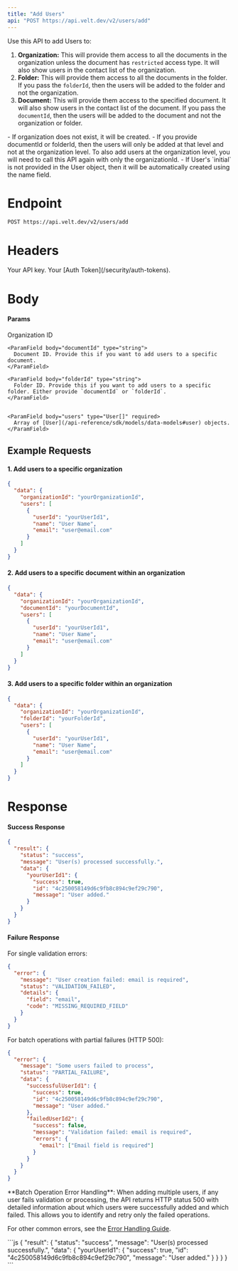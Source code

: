 ```yaml
---
title: "Add Users"
api: "POST https://api.velt.dev/v2/users/add"
---
```


Use this API to add Users to:
1. **Organization:** This will provide them access to all the documents in the organization unless the document has `restricted` access type. It will also show users in the contact list of the organization.
2. **Folder:** This will provide them access to all the documents in the folder. If you pass the `folderId`, then the users will be added to the folder and not the organization.
3. **Document:** This will provide them access to the specified document. It will also show users in the contact list of the document. If you pass the `documentId`, then the users will be added to the document and not the organization or folder.

<Info>
- If organization does not exist, it will be created.
- If you provide documentId or folderId, then the users will only be added at that level and not at the organization level. To also add users at the organization level, you will need to call this API again with only the organizationId.
- If User's `initial` is not provided in the User object, then it will be automatically created using the name field.
</Info>

# Endpoint
`POST https://api.velt.dev/v2/users/add`

# Headers
<ParamField header="x-velt-api-key" type="string" required>
  Your API key.
</ParamField>

<ParamField header="x-velt-auth-token" type="string" required>
  Your [Auth Token](/security/auth-tokens).
</ParamField>

# Body

#### Params

<ParamField body="data" type="object" required>
  <Expandable title="properties">
    <ParamField body="organizationId" type="string" required>
      Organization ID
    </ParamField>

    <ParamField body="documentId" type="string">
      Document ID. Provide this if you want to add users to a specific document.
    </ParamField>

    <ParamField body="folderId" type="string">
      Folder ID. Provide this if you want to add users to a specific folder. Either provide `documentId` or `folderId`.
    </ParamField>


    <ParamField body="users" type="User[]" required>
      Array of [User](/api-reference/sdk/models/data-models#user) objects.
    </ParamField>
  </Expandable>
</ParamField>

## **Example Requests**

#### 1. Add users to a specific organization

```JSON
{
  "data": {
    "organizationId": "yourOrganizationId",
    "users": [
      {
        "userId": "yourUserId1",
        "name": "User Name",
        "email": "user@email.com"
      }
    ]
  }
}
```

#### 2. Add users to a specific document within an organization

```JSON
{
  "data": {
    "organizationId": "yourOrganizationId",
    "documentId": "yourDocumentId",
    "users": [
      {
        "userId": "yourUserId1",
        "name": "User Name",
        "email": "user@email.com"
      }
    ]
  }
}
```

#### 3. Add users to a specific folder within an organization

```JSON
{
  "data": {
    "organizationId": "yourOrganizationId",
    "folderId": "yourFolderId",
    "users": [
      {
        "userId": "yourUserId1",
        "name": "User Name",
        "email": "user@email.com"
      }
    ]
  }
}
```

# Response

#### Success Response

```JSON
{
  "result": {
    "status": "success",
    "message": "User(s) processed successfully.",
    "data": {
      "yourUserId1": {
        "success": true,
        "id": "4c250058149d6c9fb8c894c9ef29c790",
        "message": "User added."
      }
    }
  }
}
```

#### Failure Response

For single validation errors:
```JSON
{
  "error": {
    "message": "User creation failed: email is required",
    "status": "VALIDATION_FAILED",
    "details": {
      "field": "email",
      "code": "MISSING_REQUIRED_FIELD"
    }
  }
}
```

For batch operations with partial failures (HTTP 500):
```JSON
{
  "error": {
    "message": "Some users failed to process",
    "status": "PARTIAL_FAILURE",
    "data": {
      "successfulUserId1": {
        "success": true,
        "id": "4c250058149d6c9fb8c894c9ef29c790",
        "message": "User added."
      },
      "failedUserId2": {
        "success": false,
        "message": "Validation failed: email is required",
        "errors": {
          "email": ["Email field is required"]
        }
      }
    }
  }
}
```

<Info>
**Batch Operation Error Handling**: When adding multiple users, if any user fails validation or processing, the API returns HTTP status 500 with detailed information about which users were successfully added and which failed. This allows you to identify and retry only the failed operations.
</Info>

For other common errors, see the [Error Handling Guide](/api-reference/rest-apis/v2/error-handling).

<ResponseExample>
```js
{
  "result": {
    "status": "success",
    "message": "User(s) processed successfully.",
    "data": {
      "yourUserId1": {
        "success": true,
        "id": "4c250058149d6c9fb8c894c9ef29c790",
        "message": "User added."
      }
    }
  }
}
```
</ResponseExample>